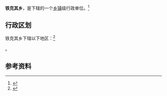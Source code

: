 {{中国乡级行政区|65/28/01/200/000}}

'''铁克其乡'''，是{{PRC admin/fullname|65/28/01/200/000|3}}下辖的一个[[乡镇|乡镇]]级行政单位。<ref>{{PRC admin/ref sgc|{{PRC admin/parent|65/28/01/200/000}}}}</ref>

== 行政区划 ==

铁克其乡下辖以下地区：<ref>{{PRC admin/ref sgc|65/28/01/200/000}}</ref>

{{PRC admin/children|65/28/01/200/000}}。

== 参考资料 ==

{{reflist}}

{{行政区划小作品}}
{{PRC admin/navcat|65/28/01/200/000}}